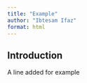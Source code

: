 ```yaml
---
title: "Example"
author: "Ibtesam Ifaz"
format: html
---
```




## Introduction

A line added for example 

